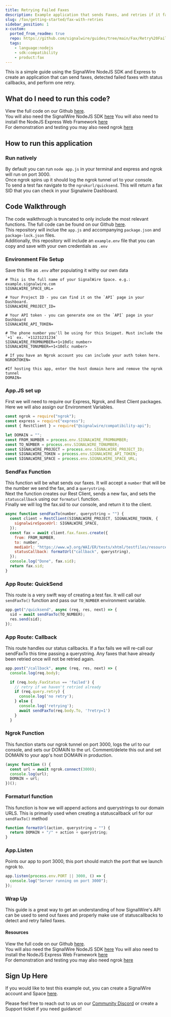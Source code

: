 ---
title: Retrying Failed Faxes
description: Example application that sends Faxes, and retries if it fails
slug: /fax/getting-started/fax-with-retries
sidebar_position: 1
x-custom:
  ported_from_readme: true
  repo: https://github.com/signalwire/guides/tree/main/Fax/Retry%20Failed%20Faxes%20with%20Express-NodeJS
  tags:
    - language:nodejs
    - sdk:compatibility
    - product:fax
---

This is a simple guide using the SignalWire NodeJS SDK and Express to create an application that can send faxes, detected failed faxes with status callbacks, and perform one retry.

## What do I need to run this code?

View the full code on our Github [here](https://github.com/signalwire/guides/tree/main/Fax/Retry%20Failed%20Faxes%20with%20Express-NodeJS).  
You will also need the SignalWire NodeJS SDK [here](/compatibility-api/sdks)
You will also need to install the NodeJS Express Web Framework [here](https://expressjs.com/)  
For demonstration and testing you may also need ngrok [here](https://www.npmjs.com/package/ngrok)

## How to run this application

### Run natively

By default you can run `node app.js` in your terminal and express and ngrok will run on port 3000.  
Once ngrok spins up it should log the ngrok tunnel url to your console.  
To send a test fax navigate to the `ngrokurl/quicksend`. This will return a fax SID that you can check in your Signalwire Dashboard.

## Code Walkthrough

The code walkthrough is truncated to only include the most relevant functions. The full code can be found on our Github [here](https://github.com/signalwire/signalwire-guides/tree/master/code/fax_retries).  
This repository will inclue the `app.js` and accompanying `package.json` and `package-lock.json` files.  
Additionally, this repository will include an `example.env` file that you can copy and save with your own credentials as `.env`

### Environment File Setup

Save this file as `.env` after populating it withy our own data

```text
# This is the full name of your SignalWire Space. e.g.: example.signalwire.com
SIGNALWIRE_SPACE_URL=

# Your Project ID - you can find it on the `API` page in your Dashboard.
SIGNALWIRE_PROJECT_ID=

# Your API token - you can generate one on the `API` page in your Dashboard
SIGNALWIRE_API_TOKEN=

# The phone number you'll be using for this Snippet. Must include the `+1` ex. `+11231231234`
SIGNALWIRE_FROMNUMBER=+1<10dlc number>
SIGNALWIRE_TONUMBER=+1<10dlc number>

# If you have an Ngrok account you can include your auth token here.
NGROKTOKEN=

#If hosting this app, enter the host domain here and remove the ngrok tunnel
DOMAIN=
```

### App.JS set up

First we will need to require our Express, Ngrok, and Rest Client packages. Here we will also assign our Environment Variables.

```javascript
const ngrok = require("ngrok");
const express = require("express");
const { RestClient } = require("@signalwire/compatibility-api");

let DOMAIN = "";
const FROM_NUMBER = process.env.SIGNALWIRE_FROMNUMBER;
const TO_NUMBER = process.env.SIGNALWIRE_TONUMBER;
const SIGNALWIRE_PROJECT = process.env.SIGNALWIRE_PROJECT_ID;
const SIGNALWIRE_TOKEN = process.env.SIGNALWIRE_API_TOKEN;
const SIGNALWIRE_SPACE = process.env.SIGNALWIRE_SPACE_URL;
```

### SendFax Function

This function will be what sends our faxes. It will accept a `number` that will be the number we send the fax, and a `querystring`.  
Next the function creates our Rest Client, sends a new fax, and sets the `statuscallback` using our `formaturl` function.  
Finally we will log the fax.sid to our console, and return it to the client.

```javascript
async function sendFaxTo(number, querystring = "") {
  const client = RestClient(SIGNALWIRE_PROJECT, SIGNALWIRE_TOKEN, {
    signalwireSpaceUrl: SIGNALWIRE_SPACE,
  });
  const fax = await client.fax.faxes.create({
    from: FROM_NUMBER,
    to: number,
    mediaUrl: "https://www.w3.org/WAI/ER/tests/xhtml/testfiles/resources/pdf/dummy.pdf",
    statusCallback: formatUrl("callback", querystring),
  });
  console.log("Done", fax.sid);
  return fax.sid;
}
```

### App Route: QuickSend

This route is a very swift way of creating a test fax. It will call our `sendFaxTo()` function and pass our `TO_NUMBER` environment variable.

```javascript
app.get("/quicksend", async (req, res, next) => {
  sid = await sendFaxTo(TO_NUMBER);
  res.send(sid);
});
```

### App Route: Callback

This route handles our status callbacks. If a fax fails we will re-call our sendFaxTo this time passing a querystring. Any faxes that have already been retried once will not be retried again.

```javascript
app.post("/callback", async (req, res, next) => {
  console.log(req.body);

  if (req.body.FaxStatus == 'failed') {
    // retry if we haven't retried already
    if (req.query.retry) {
      console.log('no retry');
    } else {
      console.log('retrying');
      await sendFaxTo(req.body.To, '?retry=1')
    }
  }

```

### Ngrok Function

This function starts our ngrok tunnel on port 3000, logs the url to our console, and sets our DOMAIN to the url. Comment/delete this out and set DOMAIN to your app's host DOMAIN in production.

```javascript
(async function () {
  const url = await ngrok.connect(3000);
  console.log(url);
  DOMAIN = url;
})();
```

### Formaturl function

This function is how we will append actions and querystrings to our domain URLS. This is primarily used when creating a statuscallback url for our `sendFaxTo()` method

```javascript
function formatUrl(action, querystring = "") {
  return DOMAIN + "/" + action + querystring;
}
```

### App.Listen

Points our app to port 3000, this port should match the port that we launch ngrok to.

```javascript
app.listen(process.env.PORT || 3000, () => {
  console.log("Server running on port 3000");
});
```

### Wrap Up

This guide is a great way to get an understanding of how SignalWire's API can be used to send out faxes and properly make use of statuscallbacks to detect and retry failed faxes.

#### Resources

View the full code on our Github [here](https://github.com/signalwire/guides/tree/main/Fax/Retry%20Failed%20Faxes%20with%20Express-NodeJS).  
You will also need the SignalWire NodeJS SDK [here](/compatibility-api/sdks)
You will also need to install the NodeJS Express Web Framework [here](https://expressjs.com/)  
For demonstration and testing you may also need ngrok [here](https://www.npmjs.com/package/ngrok)

## Sign Up Here

If you would like to test this example out, you can create a SignalWire account and Space [here](https://m.signalwire.com/signups/new?s=1).

Please feel free to reach out to us on our [Community Discord](https://discord.com/invite/F2WNYTNjuF) or create a Support ticket if you need guidance!
